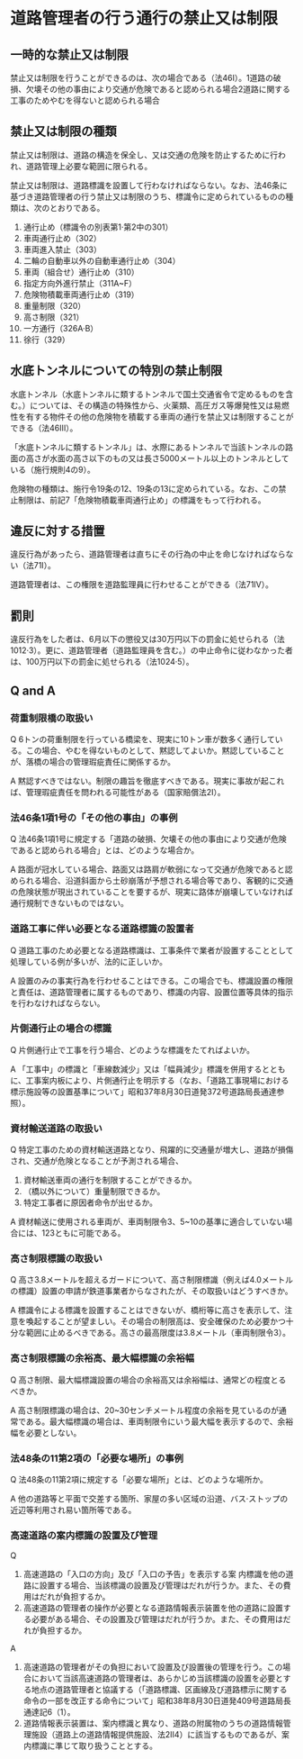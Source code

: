 # 道路管理者の行う通行の禁止又は制限

## 一時的な禁止又は制限

禁止又は制限を行うことができるのは、次の場合である（法46I）。1道路の破損、欠壊その他の事由により交通が危険であると認められる場合2道路に関する工事のためやむを得ないと認められる場合

## 禁止又は制限の種類

禁止又は制限は、道路の構造を保全し、又は交通の危険を防止するために行われ、道路管理上必要な範囲に限られる。

禁止又は制限は、道路標識を設置して行わなければならない。なお、法46条に基づき道路管理者の行う禁止又は制限のうち、標識令に定められているものの種類は、次のとおりである。

1. 通行止め（標識令の別表第1·第2中の301）
2. 車両通行止め（302）
3. 車両進入禁止（303）
4. 二輪の自動車以外の自動車通行止め（304）
5. 車両（組合せ）通行止め（310）
6. 指定方向外進行禁止（311A~F）
7. 危険物積載車両通行止め（319）
8. 重量制限（320）
9. 高さ制限（321）
10. 一方通行（326A·B）
11. 徐行（329）

## 水底トンネルについての特別の禁止制限

水底トンネル（水底トンネルに類するトンネルで国土交通省令で定めるものを含む。）については、その構造の特殊性から、火薬類、高圧ガス等爆発性又は易燃性を有する物件その他の危険物を積載する車両の通行を禁止又は制限することができる（法46Ⅲ）。

「水底トンネルに類するトンネル」は、水際にあるトンネルで当該トンネルの路面の高さが水面の高さ以下のもの又は長さ5000メートル以上のトンネルとしている（施行規則4の9）。

危険物の種類は、施行令19条の12、19条の13に定められている。なお、この禁止制限は、前記7「危険物積載車両通行止め」の標識をもって行われる。

## 違反に対する措置

違反行為があったら、道路管理者は直ちにその行為の中止を命じなければならない（法71I）。

道路管理者は、この権限を道路監理員に行わせることができる（法71IV）。

## 罰則

違反行為をした者は、6月以下の懲役又は30万円以下の罰金に処せられる（法1012·3）。更に、道路管理者（道路監理員を含む。）の中止命令に従わなかった者は、100万円以下の罰金に処せられる（法1024·5）。

## Q and A

### 荷重制限橋の取扱い

Q 6トンの荷重制限を行っている橋梁を、現実に10トン車が数多く通行している。この場合、やむを得ないものとして、黙認してよいか。黙認していることが、落橋の場合の管理瑕疵責任に関係するか。

A 黙認すべきではない。制限の趣旨を徹底すべきである。現実に事故が起これば、管理瑕疵責任を問われる可能性がある（国家賠償法2I）。

### 法46条1項1号の「その他の事由」の事例

Q 法46条1項1号に規定する「道路の破損、欠壊その他の事由により交通が危険であると認められる場合」とは、どのような場合か。

A 路面が冠水している場合、路面又は路肩が軟弱になって交通が危険であると認められる場合、沿道斜面から土砂崩落が予想される場合等であり、客観的に交通の危険状態が現出されていることを要するが、現実に路体が崩壊していなければ通行規制できないものではない。

### 道路工事に伴い必要となる道路標識の設置者

Q 道路工事のため必要となる道路標識は、工事条件で業者が設置することとして処理している例が多いが、法的に正しいか。

A 設置のみの事実行為を行わせることはできる。この場合でも、標識設置の権限と責任は、道路管理者に属するものであり、標識の内容、設置位置等具体的指示を行わなければならない。

### 片側通行止の場合の標識

Q 片側通行止で工事を行う場合、どのような標識をたてればよいか。

A 「工事中」の標識と「車線数減少」又は「幅員減少」標識を併用するとともに、工事案内板により、片側通行止を明示する（なお、「道路工事現場における標示施設等の設置基準について」昭和37年8月30日道発372号道路局長通達参照）。

### 資材輸送道路の取扱い

Q 特定工事のための資材輸送道路となり、飛躍的に交通量が増大し、道路が損傷され、交通が危険となることが予測される場合、
1. 資材輸送車両の通行を制限することができるか。
2. （橋以外について）重量制限できるか。
3. 特定工事者に原因者命令が出せるか。

A 資材輸送に使用される車両が、車両制限令3、5~10の基準に適合していない場合には、123ともに可能である。

### 高さ制限標識の取扱い

Q 高さ3.8メートルを超えるガードについて、高さ制限標識（例えば4.0メートルの標識）設置の申請が鉄道事業者からなされたが、その取扱いはどうすべきか。

A 標識令による標識を設置することはできないが、橋桁等に高さを表示して、注意を喚起することが望ましい。その場合の制限高は、安全確保のため必要かつ十分な範囲に止めるべきである。高さの最高限度は3.8メートル（車両制限令3）。

### 高さ制限標識の余裕高、最大幅標識の余裕幅

Q 高さ制限、最大幅標識設置の場合の余裕高又は余裕幅は、通常どの程度とるべきか。

A 高さ制限標識の場合は、20~30センチメートル程度の余裕を見ているのが通常である。最大幅標識の場合は、車両制限令にいう最大幅を表示するので、余裕幅を必要としない。

### 法48条の11第2項の「必要な場所」の事例

Q 法48条の11第2項に規定する「必要な場所」とは、どのような場所か。

A 他の道路等と平面で交差する箇所、家屋の多い区域の沿道、バス·ストップの近辺等利用され易い箇所等である。

### 高速道路の案内標識の設置及び管理

Q
1. 高速道路の「入口の方向」及び「入口の予告」を表示する案
内標識を他の道路に設置する場合、当該標識の設置及び管理はだれが行うか。また、その費用はだれが負担するか。
2. 高速道路の管理者の操作が必要となる道路情報表示装置を他の道路に設置する必要がある場合、その設置及び管理はだれが行うか。また、その費用はだれが負担するか。

A
1. 高速道路の管理者がその負担において設置及び設置後の管理を行う。この場合において当該高速道路の管理者は、あらかじめ当該標識の設置を必要とする地点の道路管理者と協議する（「道路標識、区画線及び道路標示に関する命令の一部を改正する命令について」昭和38年8月30日道発409号道路局長通達記6（1）。
2. 道路情報表示装置は、案内標識と異なり、道路の附属物のうちの道路情報管理施設（道路上の道路情報提供施設、法2Ⅱ4）に該当するものであるが、案内標識に準じて取り扱うこととする。
